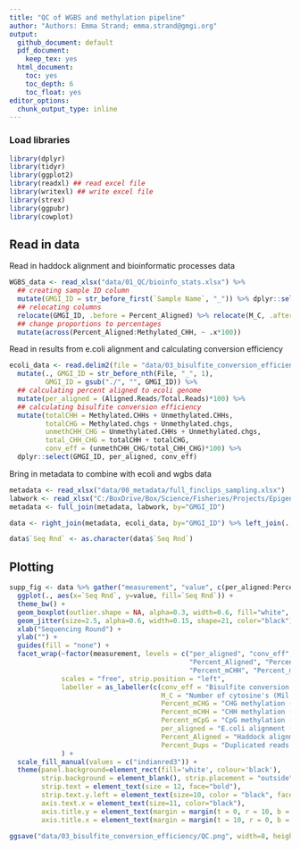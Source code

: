 ```yaml
---
title: "QC of WGBS and methylation pipeline"
author: "Authors: Emma Strand; emma.strand@gmgi.org"
output:
  github_document: default
  pdf_document:
    keep_tex: yes
  html_document:
    toc: yes
    toc_depth: 6
    toc_float: yes
editor_options: 
  chunk_output_type: inline
---
```



### Load libraries 

```r
library(dplyr)
library(tidyr)
library(ggplot2)
library(readxl) ## read excel file 
library(writexl) ## write excel file 
library(strex)
library(ggpubr)
library(cowplot)
```


## Read in data 

Read in haddock alignment and bioinformatic processes data

```r
WGBS_data <- read_xlsx("data/01_QC/bioinfo_stats.xlsx") %>% 
  ## creating sample ID column 
  mutate(GMGI_ID = str_before_first(`Sample Name`, "_")) %>% dplyr::select(-`Sample Name`) %>%
  ## relocating columns
  relocate(GMGI_ID, .before = Percent_Aligned) %>% relocate(M_C, .after = GMGI_ID) %>%
  ## change proportions to percentages
  mutate(across(Percent_Aligned:Methylated_CHH, ~ .x*100))
```

Read in results from e.coli alignment and calculating conversion efficiency 

```r
ecoli_data <- read.delim2(file = "data/03_bisulfite_conversion_efficiency/ecoli_seqrun1_align.txt", header=T) %>%
  mutate(., GMGI_ID = str_before_nth(File, "_", 1),
         GMGI_ID = gsub("./", "", GMGI_ID)) %>% 
  ## calculating percent aligned to ecoli genome
  mutate(per_aligned = (Aligned.Reads/Total.Reads)*100) %>%
  ## calculating bisulfite conversion efficiency
  mutate(totalCHH = Methylated.CHHs + Unmethylated.CHHs,
         totalCHG = Methylated.chgs + Unmethylated.chgs,
         unmethCHH_CHG = Unmethylated.CHHs + Unmethylated.chgs,
         total_CHH_CHG = totalCHH + totalCHG,
         conv_eff = (unmethCHH_CHG/total_CHH_CHG)*100) %>%
  dplyr::select(GMGI_ID, per_aligned, conv_eff)
```

Bring in metadata to combine with ecoli and wgbs data

```r
metadata <- read_xlsx("data/00_metadata/full_finclips_sampling.xlsx")
labwork <- read_xlsx("C:/BoxDrive/Box/Science/Fisheries/Projects/Epigenetic Aging/Haddock/Labwork/Haddock_labwork.xlsx", sheet = "Sample List") %>% dplyr::select(GMGI_ID, `Seq Rnd`)
metadata <- full_join(metadata, labwork, by="GMGI_ID")

data <- right_join(metadata, ecoli_data, by="GMGI_ID") %>% left_join(., WGBS_data, by = "GMGI_ID")

data$`Seq Rnd` <- as.character(data$`Seq Rnd`)
```


## Plotting 

```r
supp_fig <- data %>% gather("measurement", "value", c(per_aligned:Percent_mCHH)) %>%
  ggplot(., aes(x=`Seq Rnd`, y=value, fill=`Seq Rnd`)) + 
  theme_bw() +
  geom_boxplot(outlier.shape = NA, alpha=0.3, width=0.6, fill="white", color="grey55", linewidth=1) + 
  geom_jitter(size=2.5, alpha=0.6, width=0.15, shape=21, color="black") +
  xlab("Sequencing Round") +
  ylab("") +
  guides(fill = "none") +
  facet_wrap(~factor(measurement, levels = c("per_aligned", "conv_eff", "M_C", 
                                             "Percent_Aligned", "Percent_Dups", "Percent_mCHG",
                                             "Percent_mCHH", "Percent_mCpG")), 
             scales = "free", strip.position = "left",
             labeller = as_labeller(c(conv_eff = "Bisulfite conversion efficiency (%)",
                                      M_C = "Number of cytosine's (Mil.)",
                                      Percent_mCHG = "CHG methylation (%)",
                                      Percent_mCHH = "CHH methylation (%)",
                                      Percent_mCpG = "CpG methylation (%)",
                                      per_aligned = "E.coli alignment (%)",
                                      Percent_Aligned = "Haddock alignment (%)",
                                      Percent_Dups = "Duplicated reads (%)"))
             ) +
  scale_fill_manual(values = c("indianred3")) +
  theme(panel.background=element_rect(fill='white', colour='black'),
        strip.background = element_blank(), strip.placement = "outside",
        strip.text = element_text(size = 12, face="bold"),
        strip.text.y.left = element_text(size=10, color = "black", face = "bold"),
        axis.text.x = element_text(size=11, color="black"),
        axis.title.y = element_text(margin = margin(t = 0, r = 10, b = 0, l = 0), size=12, face="bold"),
        axis.title.x = element_text(margin = margin(t = 10, r = 0, b = 0, l = 0), size=10, face="bold")); supp_fig

ggsave("data/03_bisulfite_conversion_efficiency/QC.png", width=8, height=8)
```


